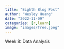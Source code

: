 ```yaml
---
title: "Eighth Blog Post"
author: "Wesley Huang"
date: "2022-11-09"
categories: [r,learn]
image: "images/Tree.jpeg"
---
```


Week 8: Data Analysis
